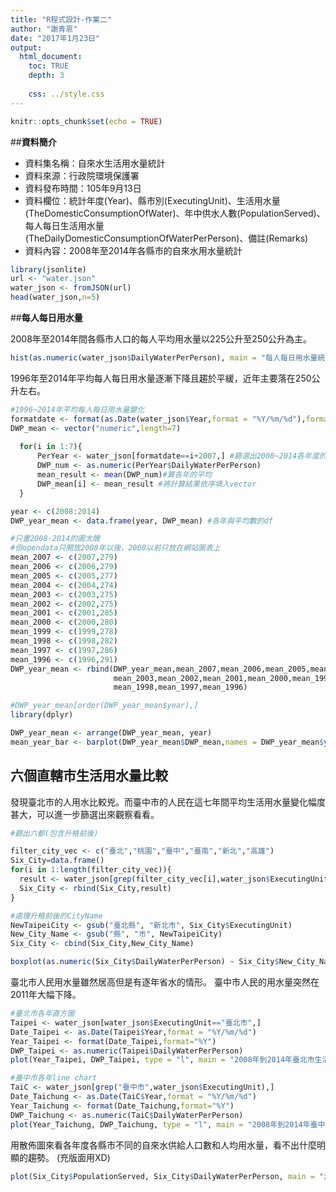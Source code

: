 ```yaml
---
title: "R程式設計-作業二"
author: "謝青恩"
date: "2017年1月23日"
output: 
  html_document:
    toc: TRUE
    depth: 3
    
    css: ../style.css
---
```


```r
knitr::opts_chunk$set(echo = TRUE)
```

##**資料簡介**

- 資料集名稱：自來水生活用水量統計
- 資料來源：行政院環境保護署
- 資料發布時間：105年9月13日
- 資料欄位：統計年度(Year)、縣市別(ExecutingUnit)、生活用水量(TheDomesticConsumptionOfWater)、年中供水人數(PopulationServed)、每人每日生活用水量(TheDailyDomesticConsumptionOfWaterPerPerson)、備註(Remarks)
- 資料內容：2008年至2014年各縣市的自來水用水量統計
```R
library(jsonlite)
url <- "water.json" 
water_json <- fromJSON(url)
head(water_json,n=5)
```

##**每人每日用水量**

2008年至2014年間各縣市人口的每人平均用水量以225公升至250公升為主。
```R
hist(as.numeric(water_json$DailyWaterPerPerson), main = "每人每日用水量統計",xlab="每人每日用水量(L)",ylab="統計次數")
```

1996年至2014年平均每人每日用水量逐漸下降且趨於平緩，近年主要落在250公升左右。
```R
#1996~2014年平均每人每日用水量變化
formatdate <- format(as.Date(water_json$Year,format = "%Y/%m/%d"),format="%Y")
DWP_mean <- vector("numeric",length=7)
    
  for(i in 1:7){
      PerYear <- water_json[formatdate==i+2007,] #篩選出2008~2014各年度的資料
      DWP_num <- as.numeric(PerYear$DailyWaterPerPerson)
      mean_result <- mean(DWP_num)#算各年的平均
      DWP_mean[i] <- mean_result #將計算結果依序填入vector
  }  

year <- c(2008:2014)
DWP_year_mean <- data.frame(year, DWP_mean) #各年與平均數的df

#只畫2008-2014的圖太醜
#但opendata只開放2008年以後，2008以前只放在網站圖表上
mean_2007 <- c(2007,279)
mean_2006 <- c(2006,279)
mean_2005 <- c(2005,277)
mean_2004 <- c(2004,274)
mean_2003 <- c(2003,275)
mean_2002 <- c(2002,275)
mean_2001 <- c(2001,285)
mean_2000 <- c(2000,280)
mean_1999 <- c(1999,278)
mean_1998 <- c(1998,282)
mean_1997 <- c(1997,286)
mean_1996 <- c(1996,291)
DWP_year_mean <- rbind(DWP_year_mean,mean_2007,mean_2006,mean_2005,mean_2004,
                       mean_2003,mean_2002,mean_2001,mean_2000,mean_1999,
                       mean_1998,mean_1997,mean_1996)

#DWP_year_mean[order(DWP_year_mean$year),]
library(dplyr)

DWP_year_mean <- arrange(DWP_year_mean, year)
mean_year_bar <- barplot(DWP_year_mean$DWP_mean,names = DWP_year_mean$year,main="1996年至2014年每人每日用水量統計",xlab="年",ylab="公升")

```

## **六個直轄市生活用水量比較**

發現臺北市的人用水比較兇。而臺中市的人民在這七年間平均生活用水量變化幅度甚大，可以進一步篩選出來觀察看看。
```R
#篩出六都(包含升格前後)

filter_city_vec <- c("臺北","桃園","臺中","臺南","新北","高雄")
Six_City=data.frame()
for(i in 1:length(filter_city_vec)){
  result <- water_json[grep(filter_city_vec[i],water_json$ExecutingUnit),]
  Six_City <- rbind(Six_City,result)
}

#處理升格前後的CityName
NewTaipeiCity <- gsub("臺北縣", "新北市", Six_City$ExecutingUnit)
New_City_Name <- gsub("縣", "市", NewTaipeiCity)
Six_City <- cbind(Six_City,New_City_Name)

boxplot(as.numeric(Six_City$DailyWaterPerPerson) ~ Six_City$New_City_Name, main = "2008-2014年六都每人每日用水量",ylab="公升")
```

臺北市人民用水量雖然居高但是有逐年省水的情形。
臺中市人民的用水量突然在2011年大幅下降。
```R

#臺北市各年直方圖
Taipei <- water_json[water_json$ExecutingUnit=="臺北市",]
Date_Taipei <- as.Date(Taipei$Year,format = "%Y/%m/%d")
Year_Taipei <- format(Date_Taipei,format="%Y")
DWP_Taipei <- as.numeric(Taipei$DailyWaterPerPerson) 
plot(Year_Taipei, DWP_Taipei, type = "l", main = "2008年到2014年臺北市生活用水量", xlab = "Year", ylab = "公升",col="#5205de")

#臺中市各年line chart
TaiC <- water_json[grep("臺中市",water_json$ExecutingUnit),]
Date_Taichung <- as.Date(TaiC$Year,format = "%Y/%m/%d")
Year_Taichung <- format(Date_Taichung,format="%Y")
DWP_Taichung <- as.numeric(TaiC$DailyWaterPerPerson) 
plot(Year_Taichung, DWP_Taichung, type = "l", main = "2008年到2014年臺中市每人每日生活用水量", xlab = "Year", ylab = "公升",col="#5205de")
```

用散佈圖來看各年度各縣市不同的自來水供給人口數和人均用水量，看不出什麼明顯的趨勢。
(充版面用XD)

```R
plot(Six_City$PopulationServed, Six_City$DailyWaterPerPerson, main = "六都供水人數vs.每人每日生活用水量", xlab = "人數", ylab = "用水量")
```
